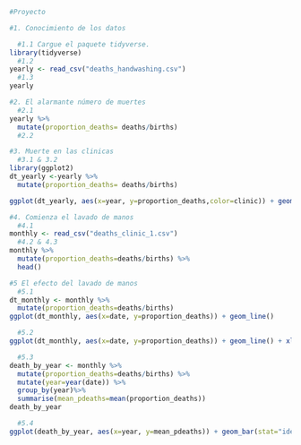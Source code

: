 ```r
#Proyecto

#1. Conocimiento de los datos

  #1.1 Cargue el paquete tidyverse.
library(tidyverse)
  #1.2 
yearly <- read_csv("deaths_handwashing.csv")
  #1.3
yearly
```
```r
#2. El alarmante número de muertes
  #2.1 
yearly %>%
  mutate(proportion_deaths= deaths/births)
  #2.2
```

```r
#3. Muerte en las clinicas
  #3.1 & 3.2
library(ggplot2)
dt_yearly <-yearly %>%
  mutate(proportion_deaths= deaths/births)

ggplot(dt_yearly, aes(x=year, y=proportion_deaths,color=clinic)) + geom_line()
```
```r
#4. Comienza el lavado de manos
  #4.1
monthly <- read_csv("deaths_clinic_1.csv")
  #4.2 & 4.3
monthly %>%
  mutate(proportion_deaths=deaths/births) %>%
  head()

```
```r
#5 El efecto del lavado de manos
  #5.1
dt_monthly <- monthly %>%
  mutate(proportion_deaths=deaths/births)
ggplot(dt_monthly, aes(x=date, y=proportion_deaths)) + geom_line()
```

```r
  #5.2
ggplot(dt_monthly, aes(x=date, y=proportion_deaths)) + geom_line() + xlab("Date") + ylab("Proportion_deaths") + theme_classic()
```
```r
  #5.3
death_by_year <- monthly %>%
  mutate(proportion_deaths=deaths/births) %>%
  mutate(year=year(date)) %>%
  group_by(year)%>%
  summarise(mean_pdeaths=mean(proportion_deaths))
death_by_year
```
```r
  #5.4
ggplot(death_by_year, aes(x=year, y=mean_pdeaths)) + geom_bar(stat="identity")
```

